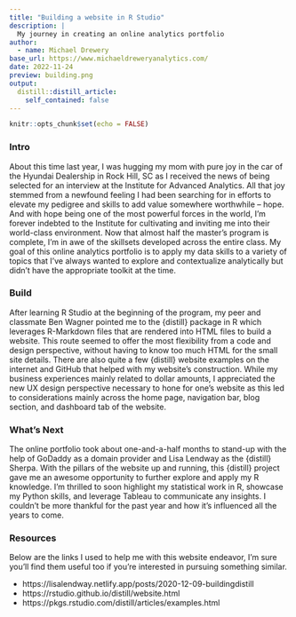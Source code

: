 ```yaml
---
title: "Building a website in R Studio"
description: |
  My journey in creating an online analytics portfolio
author:
  - name: Michael Drewery
base_url: https://www.michaeldreweryanalytics.com/
date: 2022-11-24
preview: building.png
output:
  distill::distill_article:
    self_contained: false
---
```



```r
knitr::opts_chunk$set(echo = FALSE)
```
### Intro
About this time last year, I was hugging my mom with pure joy in the car of the Hyundai Dealership in Rock Hill, SC as I received the news of being selected for an interview at the Institute for Advanced Analytics. All that joy stemmed from a newfound feeling I had been searching for in efforts to elevate my pedigree and skills to add value somewhere worthwhile – hope. And with hope being one of the most powerful forces in the world, I’m forever indebted to the Institute for cultivating and inviting me into their world-class environment. Now that almost half the master’s program is complete, I’m in awe of the skillsets developed across the entire class. My goal of this online analytics portfolio is to apply my data skills to a variety of topics that I’ve always wanted to explore and contextualize analytically but didn’t have the appropriate toolkit at the time.

### Build
After learning R Studio at the beginning of the program, my peer and classmate Ben Wagner pointed me to the {distill} package in R which leverages R-Markdown files that are rendered into HTML files to build a website. This route seemed to offer the most flexibility from a code and design perspective, without having to know too much HTML for the small site details. There are also quite a few {distill} website examples on the internet and GitHub that helped with my website’s construction. While my business experiences mainly related to dollar amounts, I appreciated the new UX design perspective necessary to hone for one’s website as this led to considerations mainly across the home page, navigation bar, blog section, and dashboard tab of the website.

### What's Next
The online portfolio took about one-and-a-half months to stand-up with the help of GoDaddy as a domain provider and Lisa Lendway as the {distill} Sherpa. With the pillars of the website up and running, this {distill} project gave me an awesome opportunity to further explore and apply my R knowledge. I’m thrilled to soon highlight my statistical work in R, showcase my Python skills, and leverage Tableau to communicate any insights. I couldn’t be more thankful for the past year and how it’s influenced all the years to come.


### Resources
Below are the links I used to help me with this website endeavor, I'm sure you'll find them useful too if
you're interested in pursuing something similar.

- https://lisalendway.netlify.app/posts/2020-12-09-buildingdistill
- https://rstudio.github.io/distill/website.html
- https://pkgs.rstudio.com/distill/articles/examples.html

